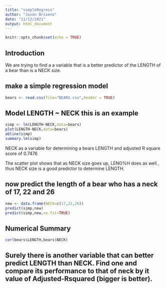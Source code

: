 ```yaml
---
title: "simpleRegress"
author: "Jason Briseno"
date: "11/12/2021"
output: html_document
---
```


```r
knitr::opts_chunk$set(echo = TRUE)
```

## Introduction

We are  trying to find a  a variable that is a better  predictor of the LENGTH of a bear than is a NECK size.

## make a simple regression model

```r
bears <- read.csv(file="BEARS.csv",header = TRUE)
```

## Model LENGTH ~ NECK  this is an example  

```r
simp <- lm(LENGTH~NECK,data=bears)
plot(LENGTH~NECK,data=bears)
abline(simp)
summary.lm(simp)
```

NECK as a variable for determining a bears LENGTH and adjusted R square score of 0.7476

The scatter plot shows that as NECK size goes up, LENG%H does as well , thus
NECK size is a good predictor to determine LENGTH.

## now predict the length of a bear who has a neck of 17, 22 and 26


```r
new <- data.frame(NECK=c(17,22,26))
predict(simp,new)
predict(simp,new,se.fit=TRUE)
```

## Numerical Summary

```r
cor(bears$LENGTH,bears$NECK)
```


## Surely there is another variable that can better predict LENGTH than NECK. Find one and compare its performance to that of neck by it value of Adjusted-Rsquared (bigger is better).

